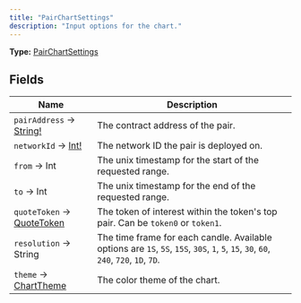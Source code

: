```yaml
---
title: "PairChartSettings"
description: "Input options for the chart."
---
```


**Type:** [PairChartSettings](/api-reference/types/pairchartsettings)

## Fields

| Name | Description |
|------|-------------|
| `pairAddress` → [String!](/api-reference/types/string) | The contract address of the pair. |
| `networkId` → [Int!](/api-reference/types/int) | The network ID the pair is deployed on. |
| `from` → Int | The unix timestamp for the start of the requested range. |
| `to` → Int | The unix timestamp for the end of the requested range. |
| `quoteToken` → [QuoteToken](/api-reference/types/quotetoken) | The token of interest within the token's top pair. Can be `token0` or `token1`. |
| `resolution` → String | The time frame for each candle. Available options are `1S`, `5S`, `15S`, `30S`, `1`, `5`, `15`, `30`, `60`, `240`, `720`, `1D`, `7D`. |
| `theme` → [ChartTheme](/api-reference/types/charttheme) | The color theme of the chart. |

